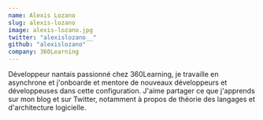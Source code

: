 ```yaml
---
name: Alexis Lozano
slug: alexis-lozano
image: alexis-lozano.jpg
twitter: "alexislozano__"
github: "alexislozano"
company: 360Learning
---
```


Développeur nantais passionné chez 360Learning, je travaille en asynchrone et j'onboarde et mentore de nouveaux développeurs et développeuses dans cette configuration. J'aime partager ce que j'apprends sur mon blog et sur Twitter, notamment à propos de théorie des langages et d'architecture logicielle.